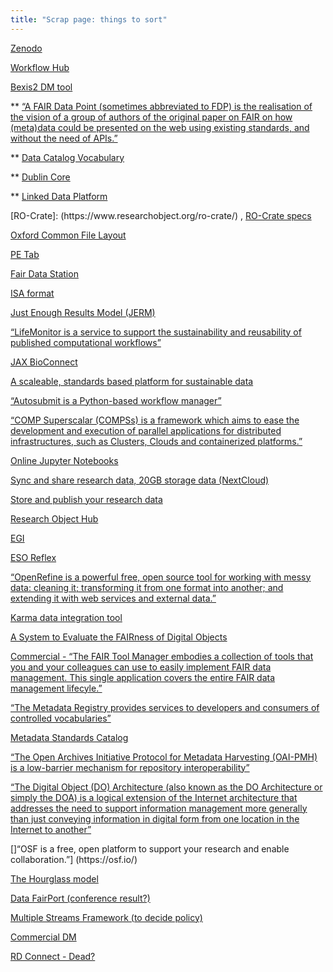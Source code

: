 ```yaml
---
title: "Scrap page: things to sort"
---
```


[Zenodo](https://zenodo.org/)

[Workflow Hub](https://about.workflowhub.eu/)

[Bexis2 DM tool](https://bexis2.uni-jena.de/)

** ["A FAIR Data Point (sometimes abbreviated to FDP) is the realisation of the vision of a group of authors of the original paper on FAIR on how (meta)data could be presented on the web using existing standards, and without the need of APIs."](https://www.fairdatapoint.org/)

** [Data Catalog Vocabulary](https://www.w3.org/TR/vocab-dcat-2/)

** [Dublin Core](https://www.dublincore.org/)

** [Linked Data Platform](https://www.w3.org/TR/ldp/)

[RO-Crate]: (https://www.researchobject.org/ro-crate/) , 
[RO-Crate specs](https://www.researchobject.org/specs/)

[Oxford Common File Layout](https://ocfl.io/)

[PE Tab](https://petab.readthedocs.io/en/latest/)

[Fair Data Station](https://fairds.fairbydesign.nl/)

[ISA format](http://isa-tools.org)

[Just Enough Results Model (JERM)](https://jermontology.org/)

["LifeMonitor is a service to support the sustainability and reusability of published computational workflows"](https://crs4.github.io/life_monitor/)

[JAX BioConnect](https://docs.bioconnect.jax.org/)

[A scaleable, standards based platform for sustainable data](https://arkisto-platform.github.io/)

["Autosubmit is a Python-based workflow manager"](https://www.bsc.es/research-and-development/software-and-apps/software-list/autosubmit)

["COMP Superscalar (COMPSs) is a framework which aims to ease the development and execution of parallel applications for distributed infrastructures, such as Clusters, Clouds and containerized platforms."](https://www.bsc.es/research-and-development/software-and-apps/software-list/comp-superscalar/)

[Online Jupyter Notebooks](https://www.egi.eu/service/notebooks/)

[Sync and share research data, 20GB storage data (NextCloud)](https://www.eudat.eu/service-catalogue/b2drop)

[Store and publish your research data](https://b2share.eudat.eu/)

[Research Object Hub](https://www.rohub.org/)

[EGI](https://www.egi.eu/service/check-in/)

[ESO Reflex](https://www.eso.org/sci/software/esoreflex/)

["OpenRefine is a powerful free, open source tool for working with messy data: cleaning it; transforming it from one format into another; and extending it with web services and external data."](https://openrefine.org/ https://github.com/stkenny/grefine-rdf-extension)

[Karma data integration tool](https://usc-isi-i2.github.io/karma/)

[A System to Evaluate the FAIRness of Digital Objects](https://fairshake.cloud/)

[Commercial - "The FAIR Tool Manager embodies a collection of tools that you and your colleagues can use to easily implement FAIR data management. This single application covers the entire FAIR data management lifecyle."](https://www.fairtoolmanager.com/)

["The Metadata Registry provides services to developers and consumers of controlled vocabularies"](http://metadataregistry.org/) 

[Metadata Standards Catalog](https://rdamsc.bath.ac.uk/)

["The Open Archives Initiative Protocol for Metadata Harvesting (OAI-PMH) is a low-barrier mechanism for repository interoperability"](https://www.openarchives.org/pmh/)

["The Digital Object (DO) Architecture (also known as the DO Architecture or simply the DOA) is a logical extension of the Internet architecture that addresses the need to support information management more generally than just conveying information in digital form from one location in the Internet to another"](https://www.dona.net/digitalobjectarchitecture)

[]"OSF is a free, open platform to support your research and enable collaboration."] (https://osf.io/)

[The Hourglass model](https://www.researchgate.net/figure/Illustration-of-the-hourglass-model-which-expresses-the-need-to-align-the_fig4_258862784)

[Data FairPort (conference result?)](https://www.datafairport.org/)

[Multiple Streams Framework (to decide policy)](https://www.ncbi.nlm.nih.gov/pmc/articles/PMC8861624/)

[Commercial DM](https://semantic-dicom.com/)

[RD Connect - Dead?](https://platform.rd-connect.eu/#/discover)